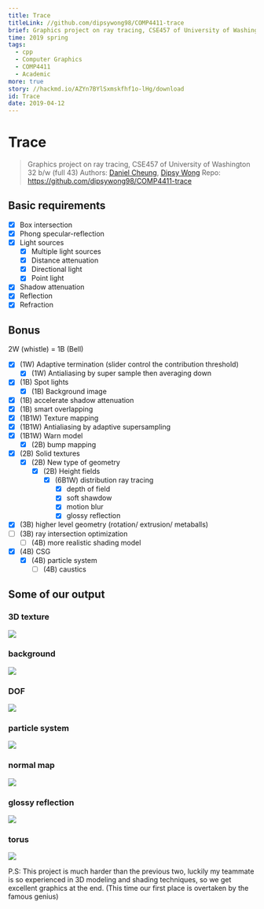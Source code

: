 ```yaml
---
title: Trace
titleLink: //github.com/dipsywong98/COMP4411-trace
brief: Graphics project on ray tracing, CSE457 of University of Washington
time: 2019 spring
tags:
  - cpp
  - Computer Graphics
  - COMP4411
  - Academic
more: true
story: //hackmd.io/AZYn7BYlSxmskfhf1o-lHg/download
id: Trace
date: 2019-04-12
---
```



# Trace

> Graphics project on ray tracing, CSE457 of University of Washington
> 32 b/w (full 43)
> Authors: [Daniel Cheung](//github.com/danvim), [Dipsy Wong](//github.com/dipsywong98)
> Repo: https://github.com/dipsywong98/COMP4411-trace
> 

## Basic requirements

- [x] Box intersection
- [x] Phong specular-reflection
- [x] Light sources
  - [x] Multiple light sources
  - [x] Distance attenuation
  - [x] Directional light
  - [x] Point light
- [x] Shadow attenuation
- [x] Reflection
- [x] Refraction

## Bonus

2W (whistle) = 1B (Bell)

- [x] (1W) Adaptive termination (slider control the contribution threshold)
  - [x] (1W) Antialiasing by super sample then averaging down
- [x] (1B) Spot lights
  - [x] (1B) Background image
- [x] (1B) accelerate shadow attenuation
- [x] (1B) smart overlapping
- [x] (1B1W) Texture mapping
- [x] (1B1W) Antialiasing by adaptive supersampling
- [x] (1B1W) Warn model
  - [x] (2B) bump mapping
- [x] (2B) Solid textures
  - [x] (2B) New type of geometry
    - [x] (2B) Height fields
      - [x] (6B1W) distribution ray tracing
        - [x] depth of field
        - [x] soft shawdow
        - [x] motion blur
        - [x] glossy reflection
- [x] (3B) higher level geometry (rotation/ extrusion/ metaballs)
- [ ] (3B) ray intersection optimization
  - [ ] (4B) more realistic shading model
- [x] (4B) CSG
  - [x] (4B) particle system
    - [ ] (4B) caustics

## Some of our output

### 3D texture
![](https://raw.githubusercontent.com/dipsywong98/COMP4411-Trace/master/3dtexture.bmp)

### background
![](https://raw.githubusercontent.com/dipsywong98/COMP4411-Trace/master/background.bmp)

### DOF
![](https://raw.githubusercontent.com/dipsywong98/COMP4411-Trace/master/dof.bmp)

### particle system
![](https://raw.githubusercontent.com/dipsywong98/COMP4411-Trace/master/fountain.bmp)

### normal map
![](https://raw.githubusercontent.com/dipsywong98/COMP4411-Trace/master/norm.bmp)

### glossy reflection
![](https://raw.githubusercontent.com/dipsywong98/COMP4411-Trace/master/texture_glossy_reflection.bmp)

### torus
![](https://raw.githubusercontent.com/dipsywong98/COMP4411-Trace/master/torus.bmp)

P.S: This project is much harder than the previous two, luckily my teammate is so experienced in 3D modeling and shading techniques, so we get excellent graphics at the end. (This time our first place is overtaken by the famous genius)
    